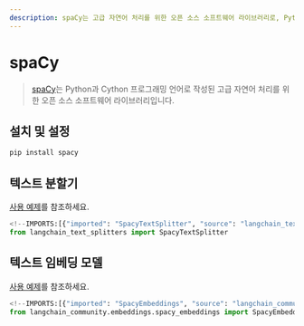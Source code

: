 ```yaml
---
description: spaCy는 고급 자연어 처리를 위한 오픈 소스 소프트웨어 라이브러리로, Python과 Cython으로 작성되었습니다.
---
```


# spaCy

> [spaCy](https://spacy.io/)는 Python과 Cython 프로그래밍 언어로 작성된 고급 자연어 처리를 위한 오픈 소스 소프트웨어 라이브러리입니다.

## 설치 및 설정

```bash
pip install spacy
```


## 텍스트 분할기

[사용 예제](/docs/how_to/split_by_token/#spacy)를 참조하세요.

```python
<!--IMPORTS:[{"imported": "SpacyTextSplitter", "source": "langchain_text_splitters", "docs": "https://api.python.langchain.com/en/latest/spacy/langchain_text_splitters.spacy.SpacyTextSplitter.html", "title": "spaCy"}]-->
from langchain_text_splitters import SpacyTextSplitter
```


## 텍스트 임베딩 모델

[사용 예제](/docs/integrations/text_embedding/spacy_embedding)를 참조하세요.

```python
<!--IMPORTS:[{"imported": "SpacyEmbeddings", "source": "langchain_community.embeddings.spacy_embeddings", "docs": "https://api.python.langchain.com/en/latest/embeddings/langchain_community.embeddings.spacy_embeddings.SpacyEmbeddings.html", "title": "spaCy"}]-->
from langchain_community.embeddings.spacy_embeddings import SpacyEmbeddings
```